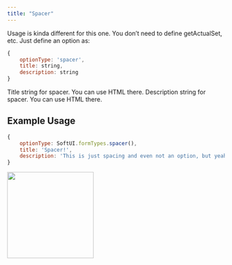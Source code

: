 ```yaml
---
title: "Spacer"
---
```


Usage is kinda different for this one. You don’t need to define getActualSet, etc. Just define an option as:

```js
{
    optionType: 'spacer',
    title: string,
    description: string
}
```

<ParamField path="title" type="string" required>
  Title string for spacer. You can use HTML there.
</ParamField>
<ParamField path="description" type="string" required>
  Description string for spacer. You can use HTML there.
</ParamField>

## Example Usage

```javascript
{
    optionType: SoftUI.formTypes.spacer(),
    title: 'Spacer!',
    description: 'This is just spacing and even not an option, but yeah! Cool 😎'
}
```

<img height="200" src="/images/formtypes/dbd-spacer.png" />
